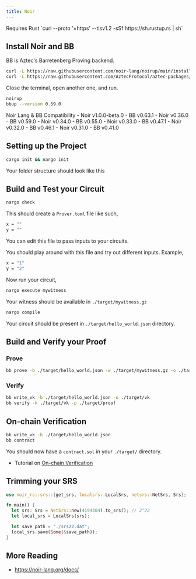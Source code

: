 ```yaml
---
title: Noir
---
```


<Callout type="info">
Requires Rust `curl --proto '=https' --tlsv1.2 -sSf https://sh.rustup.rs | sh`
</Callout>

## Install Noir and BB

<Callout type="info">
BB is Aztec's Barretenberg Proving backend.
</Callout>

```bash
curl -L https://raw.githubusercontent.com/noir-lang/noirup/main/install | bash
curl -L https://raw.githubusercontent.com/AztecProtocol/aztec-packages/master/barretenberg/cpp/installation/install | bash
```

Close the terminal, open another one, and run.

```bash
noirup
bbup --version 0.59.0
```

<Callout type="info">
Noir Lang & BB Compatibility
  - Noir v1.0.0-beta.0 - BB v0.63.1
  - Noir v0.36.0 - BB v0.59.0
  - Noir v0.34.0 - BB v0.55.0
  - Noir v0.33.0 - BB v0.47.1
  - Noir v0.32.0 - BB v0.46.1
  - Noir v0.31.0 - BB v0.41.0
</Callout>

## Setting up the Project

```bash
cargo init && nargo init
```

Your folder structure should look like this

<Files>
  <Folder name="src" defaultOpen>
   <File name="main.nr" />
   <File name="main.rs" />
  </Folder>
  <File name="Cargo.toml" />
  <File name="Nargo.toml" />
</Files>

## Build and Test your Circuit

```bash
nargo check
```

This should create a `Prover.toml` file like such,

```bash
x = ""
y = ""
```
You can edit this file to pass inputs to your circuits.

You should play around with this file and try out different inputs. Example,

```bash
x = "1"
y = "2"
```

Now run your circuit,

```bash
nargo execute mywitness
```
Your witness should be available in `./target/mywitness.gz`

```bash
nargo compile
```
Your circuit should be present in `./target/hello_world.json` directory.

## Build and Verify your Proof

### Prove
```bash
bb prove -b ./target/hello_world.json -w ./target/mywitness.gz -o ./target/proof
```

### Verify
```bash
bb write_vk -b ./target/hello_world.json -o ./target/vk
bb verify -k ./target/vk -p ./target/proof
```

## On-chain Verification

```bash
bb write_vk -b ./target/hello_world.json
bb contract
```
You should now have a `contract.sol` in your `./target/` directory.

- Tutorial on [On-chain Verification](/tutorials/on-chain-verification)

## Trimming your SRS

```rust title="trim.rs"
use noir_rs::srs::{get_srs, localsrs::LocalSrs, netsrs::NetSrs, Srs};

fn main() {
  let srs: Srs = NetSrs::new(4194304).to_srs(); // 2^22
  let local_srs = LocalSrs(srs);

  let save_path = "./srs22.dat";
  local_srs.save(Some(&save_path));
}
```

## More Reading

- https://noir-lang.org/docs/
